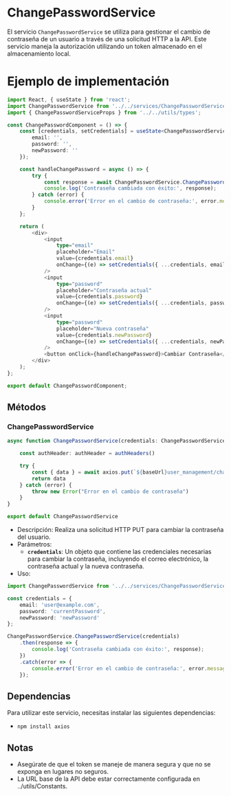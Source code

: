 
<Meta title="BusinessLogic/Services/ChangePasswordService" />

# ChangePasswordService

El servicio `ChangePasswordService` se utiliza para gestionar el cambio de contraseña de un usuario a través de una solicitud HTTP a la API. Este servicio maneja la autorización utilizando un token almacenado en el almacenamiento local.

# Ejemplo de implementación

```typescript
import React, { useState } from 'react';
import ChangePasswordService from '../../services/ChangePasswordService';
import { ChangePasswordServiceProps } from '../../utils/types';

const ChangePasswordComponent = () => {
    const [credentials, setCredentials] = useState<ChangePasswordServiceProps>({
        email: '',
        password: '',
        newPassword: ''
    });

    const handleChangePassword = async () => {
        try {
            const response = await ChangePasswordService.ChangePasswordService(credentials);
            console.log('Contraseña cambiada con éxito:', response);
        } catch (error) {
            console.error('Error en el cambio de contraseña:', error.message);
        }
    };

    return (
        <div>
            <input
                type="email"
                placeholder="Email"
                value={credentials.email}
                onChange={(e) => setCredentials({ ...credentials, email: e.target.value })}
            />
            <input
                type="password"
                placeholder="Contraseña actual"
                value={credentials.password}
                onChange={(e) => setCredentials({ ...credentials, password: e.target.value })}
            />
            <input
                type="password"
                placeholder="Nueva contraseña"
                value={credentials.newPassword}
                onChange={(e) => setCredentials({ ...credentials, newPassword: e.target.value })}
            />
            <button onClick={handleChangePassword}>Cambiar Contraseña</button>
        </div>
    );
};

export default ChangePasswordComponent;
```

## Métodos

### ChangePasswordService

```typescript
async function ChangePasswordService(credentials: ChangePasswordServiceProps | undefined) {

    const authHeader: authHeader = authHeaders()

    try {
        const { data } = await axios.put(`${baseUrl}user_management/changePassword`, credentials, authHeader)
        return data
    } catch (error) {
        throw new Error("Error en el cambio de contraseña")
    }
}

export default ChangePasswordService
```

- Descripción: Realiza una solicitud HTTP PUT para cambiar la contraseña del usuario.
- Parámetros:
    - **`credentials`**: Un objeto que contiene las credenciales necesarias para cambiar la contraseña, incluyendo el correo electrónico, la contraseña actual y la nueva contraseña.
- Uso: 
```typescript 
import ChangePasswordService from '../../services/ChangePasswordService';

const credentials = {
    email: 'user@example.com',
    password: 'currentPassword',
    newPassword: 'newPassword'
};

ChangePasswordService.ChangePasswordService(credentials)
    .then(response => {
        console.log('Contraseña cambiada con éxito:', response);
    })
    .catch(error => {
        console.error('Error en el cambio de contraseña:', error.message);
    });
```

## Dependencias
Para utilizar este servicio, necesitas instalar las siguientes dependencias:
- `npm install axios`

## Notas
- Asegúrate de que el token se maneje de manera segura y que no se exponga en lugares no seguros.
- La URL base de la API debe estar correctamente configurada en ../utils/Constants.